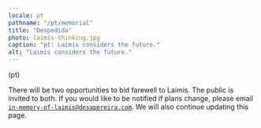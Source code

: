 ```yaml
---
locale: pt
pathname: "/pt/memorial"
title: "Despedida"
photo: laimis-thinking.jpg
caption: "pt: Laimis considers the future."
alt: "Laimis considers the future."
---
```


(pt)

There will be two opportunities to bid farewell to Laimis. The public is
invited to both.  If you would like to be notified if plans change, please
email <code>in-memory-of-laimis@desapereira.com</code>. We will also continue
updating this page.

